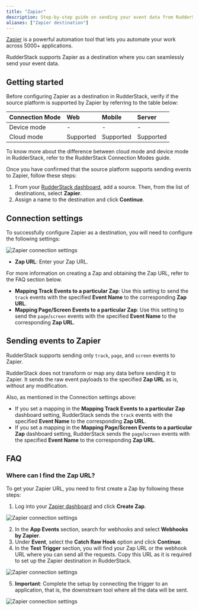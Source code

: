 ```yaml
---
title: "Zapier"
description: Step-by-step guide on sending your event data from RudderStack to Zapier.
aliases: ["Zapier destination"]
---
```


[Zapier](https://zapier.com/) is a powerful automation tool that lets you automate your work across 5000+ applications.

RudderStack supports Zapier as a destination where you can seamlessly send your event data.

## Getting started

Before configuring Zapier as a destination in RudderStack, verify if the source platform is supported by Zapier by referring to the table below:

| Connection Mode | Web | Mobile | Server |
| :--- | :--- | :--- | :--- |
| Device mode | - | - | - |
| Cloud mode | Supported  | Supported | Supported |

<div class="infoBlock">
To know more about the difference between cloud mode and device mode in RudderStack, refer to the <Link to="/destinations/rudderstack-connection-modes/">RudderStack Connection Modes</Link> guide.
</div>

Once you have confirmed that the source platform supports sending events to Zapier, follow these steps:

1. From your [RudderStack dashboard](https://app.rudderstack.com/), add a source. Then, from the list of destinations, select **Zapier**.
2. Assign a name to the destination and click **Continue**.

## Connection settings

To successfully configure Zapier as a destination, you will need to configure the following settings:

<img src="../../assets/event-stream-destinations/zapier-connection-settings.png" alt="Zapier connection settings" />

- **Zap URL**: Enter your Zap URL. 

<div class="infoBlock">
For more information on creating a Zap and obtaining the Zap URL, refer to the <Link to="#faq">FAQ</Link> section below.
</div>

- **Mapping Track Events to a particular Zap**: Use this setting to send the `track` events with the specified **Event Name** to the corresponding **Zap URL**.
- **Mapping Page/Screen Events to a particular Zap**: Use this setting to send the `page`/`screen` events with the specified **Event Name** to the corresponding **Zap URL**.

## Sending events to Zapier

<div class="infoBlock">
RudderStack supports sending only <Link to="/event-spec/standard-events/track/"><code class="inline-code">track</code></Link>, <Link to="/event-spec/standard-events/page/"><code class="inline-code">page</code></Link>, and <Link to="/event-spec/standard-events/screen/"><code class="inline-code">screen</code></Link> events to Zapier.
</div>

RudderStack does not transform or map any data before sending it to Zapier. It sends the raw event payloads to the specified **Zap URL** as is, without any modification.

Also, as mentioned in the <Link to="#connection-settings">Connection settings</Link> above:

- If you set a mapping in the **Mapping Track Events to a particular Zap** dashboard setting, RudderStack sends the `track` events with the specified **Event Name** to the corresponding **Zap URL**.
- If you set a mapping in the **Mapping Page/Screen Events to a particular Zap** dashboard setting, RudderStack sends the `page`/`screen` events with the specified **Event Name** to the corresponding **Zap URL**.

## FAQ

### Where can I find the Zap URL?

To get your Zapier URL, you need to first create a Zap by following these steps:

1. Log into your <a href="https://zapier.com/app/dashboard">Zapier dashboard</a> and click **Create Zap**.

<img src="../../assets/event-stream-destinations/create-zap-1.png" alt="Zapier connection settings" />

2. In the **App Events** section, search for webhooks and select **Webhooks by Zapier**.
3. Under **Event**, select the **Catch Raw Hook** option and click **Continue**.
4. In the **Test Trigger** section, you will find your Zap URL or the webhook URL where you can send all the requests. Copy this URL as it is required to set up the Zapier destination in RudderStack.

<img src="../../assets/event-stream-destinations/create-zap-2.png" alt="Zapier connection settings" />

5. **Important**: Complete the setup by connecting the trigger to an application, that is, the downstream tool where all the data will be sent.

<img src="../../assets/event-stream-destinations/create-zap-3.png" alt="Zapier connection settings" />